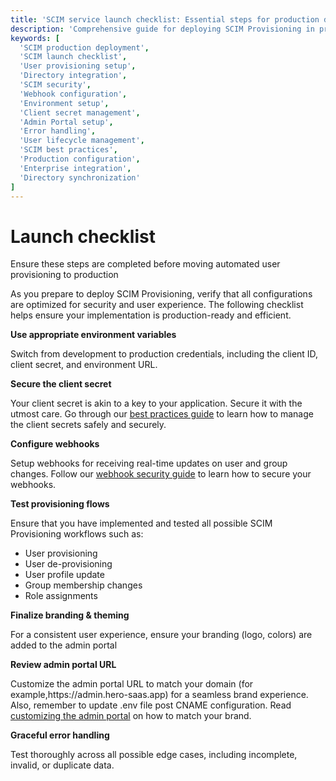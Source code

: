 ```yaml
---
title: 'SCIM service launch checklist: Essential steps for production deployment'
description: 'Comprehensive guide for deploying SCIM Provisioning in production environments. Learn crucial steps to ensure optimal security, seamless user experience, and robust configuration for your SCIM implementation.'
keywords: [
  'SCIM production deployment',
  'SCIM launch checklist',
  'User provisioning setup',
  'Directory integration',
  'SCIM security',
  'Webhook configuration',
  'Environment setup',
  'Client secret management',
  'Admin Portal setup',
  'Error handling',
  'User lifecycle management',
  'SCIM best practices',
  'Production configuration',
  'Enterprise integration',
  'Directory synchronization'
]
---
```


# Launch checklist

<Subtitle>
  Ensure these steps are completed before moving automated user provisioning to production
</Subtitle>

As you prepare to deploy SCIM Provisioning, verify that all configurations are optimized for
security and user experience. The following checklist helps ensure your implementation is
production-ready and efficient.

<LabeledCheckbox id="1"> **Use appropriate environment variables** </LabeledCheckbox>

Switch from development to production credentials, including the client ID, client secret, and
environment URL.

<LabeledCheckbox id="2"> **Secure the client secret** </LabeledCheckbox>

Your client secret is akin to a key to your application. Secure it with the utmost care. Go through
our [best practices guide](/sso/guides/key-concepts/manage-client-secrets) to learn how to manage
the client secrets safely and securely.

<LabeledCheckbox id="3"> **Configure webhooks** </LabeledCheckbox>

Setup webhooks for receiving real-time updates on user and group changes. Follow our
[webhook security guide](/scim/webhooks) to learn how to secure your webhooks.

<LabeledCheckbox id="4"> **Test provisioning flows** </LabeledCheckbox>

Ensure that you have implemented and tested all possible SCIM Provisioning workflows such as:

- User provisioning
- User de-provisioning
- User profile update
- Group membership changes
- Role assignments

<LabeledCheckbox id="5"> **Finalize branding & theming** </LabeledCheckbox>

For a consistent user experience, ensure your branding (logo, colors) are added to the admin portal

<LabeledCheckbox id="6"> **Review admin portal URL** </LabeledCheckbox>

Customize the admin portal URL to match your domain (for
example,<SimpleCode>https:<span></span>//admin.hero-saas.app</SimpleCode>) for a seamless brand
experience. Also, remember to update <SimpleCode>.env</SimpleCode> file post CNAME configuration.
Read [customizing the admin portal](/scim/domain-and-theme-customization) on how to match your
brand.

<LabeledCheckbox id="7"> **Graceful error handling** </LabeledCheckbox>

Test thoroughly across all possible edge cases, including incomplete, invalid, or duplicate data.
